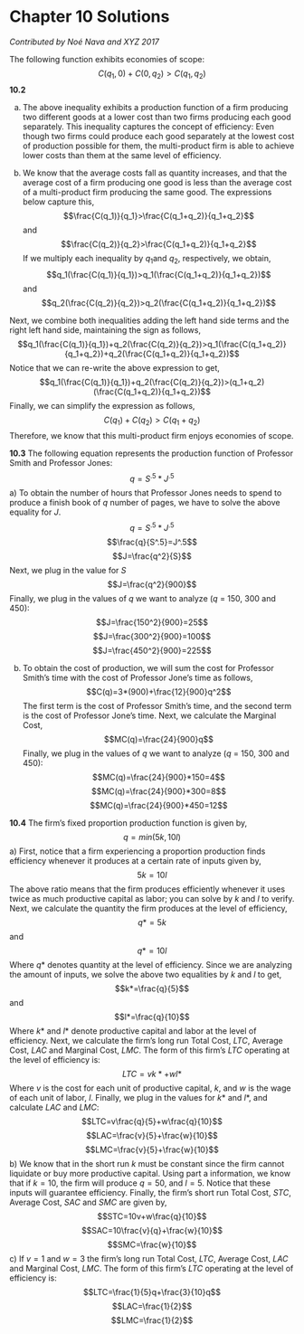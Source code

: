 # Chapter 10 Solutions {-}

*Contributed by Noé Nava and XYZ 2017*

The following function exhibits economies of scope:
$$C(q_1,0)+C(0,q_2)>C(q_1,q_2)$$
**10.2**

a) The above inequality exhibits a production function of a firm producing two different goods at a lower cost than two firms producing each good separately. This inequality captures the concept of efficiency: Even though two firms could produce each good separately at the lowest cost of production possible for them, the multi-product firm is able to achieve lower costs than them at the same level of efficiency.

b) We know that the average costs fall as quantity increases, and that the average cost of a firm producing one good is less than the average cost of a multi-product firm producing the same good. The expressions below capture this, 
$$\frac{C(q_1)}{q_1}>\frac{C(q_1+q_2)}{q_1+q_2}$$
and
$$\frac{C(q_2)}{q_2}>\frac{C(q_1+q_2)}{q_1+q_2}$$
If we multiply each inequality by $q_1$and $q_2$, respectively, we obtain,
$$q_1(\frac{C(q_1)}{q_1})>q_1(\frac{C(q_1+q_2)}{q_1+q_2})$$
and
$$q_2(\frac{C(q_2)}{q_2})>q_2(\frac{C(q_1+q_2)}{q_1+q_2})$$

Next, we combine both inequalities adding the left hand side terms and the right left hand side, maintaining the sign as follows,
$$q_1(\frac{C(q_1)}{q_1})+q_2(\frac{C(q_2)}{q_2})>q_1(\frac{C(q_1+q_2)}{q_1+q_2})+q_2(\frac{C(q_1+q_2)}{q_1+q_2})$$
Notice that we can re-write the above expression to get,
$$q_1(\frac{C(q_1)}{q_1})+q_2(\frac{C(q_2)}{q_2})>(q_1+q_2)(\frac{C(q_1+q_2)}{q_1+q_2})$$
Finally, we can simplify the expression as follows,
$$C(q_1)+C(q_2)>C(q_1+q_2)$$
Therefore, we know that this multi-product firm enjoys economies of scope.

**10.3**
The following equation represents the production function of Professor Smith and Professor Jones:
$$q=S^.5*J^.5$$
a) To obtain the number of hours that Professor Jones needs to spend to produce a finish book of $q$ number of pages, we have to solve the above equality for $J$.
$$q=S^.5*J^.5$$
$$\frac{q}{S^.5}=J^.5$$
$$J=\frac{q^2}{S}$$
Next, we plug in the value for $S$
$$J=\frac{q^2}{900}$$
Finally, we plug in the values of $q$ we want to analyze ($q$ = 150, 300 and 450):
$$J=\frac{150^2}{900}=25$$
$$J=\frac{300^2}{900}=100$$
$$J=\frac{450^2}{900}=225$$

b) To obtain the cost of production, we will sum the cost for Professor Smith's time with the cost of Professor Jone's time as follows,
$$C(q)=3*(900)+\frac{12}{900}q^2$$
The first term is the cost of Professor Smith's time, and the second term is the cost of Professor Jone's time. Next, we calculate the Marginal Cost,
$$MC(q)=\frac{24}{900}q$$
Finally, we plug in the values of $q$ we want to analyze ($q$ = 150, 300 and 450):
$$MC(q)=\frac{24}{900}*150=4$$
$$MC(q)=\frac{24}{900}*300=8$$
$$MC(q)=\frac{24}{900}*450=12$$

**10.4**
The firm's fixed proportion production function is given by,
$$q=min(5k,10l)$$
a) First, notice that a firm experiencing a proportion production finds efficiency whenever it produces at a certain rate of inputs given by,
$$5k=10l$$
The above ratio means that the firm produces efficiently whenever it uses twice as much productive capital as labor; you can solve by $k$ and $l$ to verify. Next, we calculate the quantity the firm produces at the level of efficiency,
$$q*=5k$$
and
$$q*=10l$$
Where $q*$ denotes quantity at the level of efficiency. Since we are analyzing the amount of inputs, we solve the above two equalities by $k$ and $l$ to get,
$$k*=\frac{q}{5}$$
and
$$l*=\frac{q}{10}$$
Where $k*$ and $l*$ denote productive capital and labor at the level of efficiency. Next, we calculate the firm's long run Total Cost, $LTC$, Average Cost, $LAC$ and Marginal Cost, $LMC$. The form of this firm's $LTC$ operating at the level of efficiency is:
$$LTC=vk*+wl*$$
Where $v$ is the cost for each unit of productive capital, $k$, and $w$ is the wage of each unit of labor, $l$. Finally, we plug in the values for $k*$ and $l*$, and calculate $LAC$ and $LMC$:
$$LTC=v\frac{q}{5}+w\frac{q}{10}$$
$$LAC=\frac{v}{5}+\frac{w}{10}$$
$$LMC=\frac{v}{5}+\frac{w}{10}$$
b) We know that in the short run $k$ must be constant since the firm cannot liquidate or buy more productive capital. Using part a information, we know that if $k=10$, the firm will produce $q=50$, and $l=5$. Notice that these inputs will guarantee efficiency. Finally, the firm's short run Total Cost, $STC$, Average Cost, $SAC$ and $SMC$ are given by,
$$STC=10v+w\frac{q}{10}$$
$$SAC=10\frac{v}{q}+\frac{w}{10}$$
$$SMC=\frac{w}{10}$$
c) If $v=1$ and $w=3$ the firm's long run Total Cost, $LTC$, Average Cost, $LAC$ and Marginal Cost, $LMC$. The form of this firm's $LTC$ operating at the level of efficiency is:
$$LTC=\frac{1}{5}q+\frac{3}{10}q$$
$$LAC=\frac{1}{2}$$
$$LMC=\frac{1}{2}$$